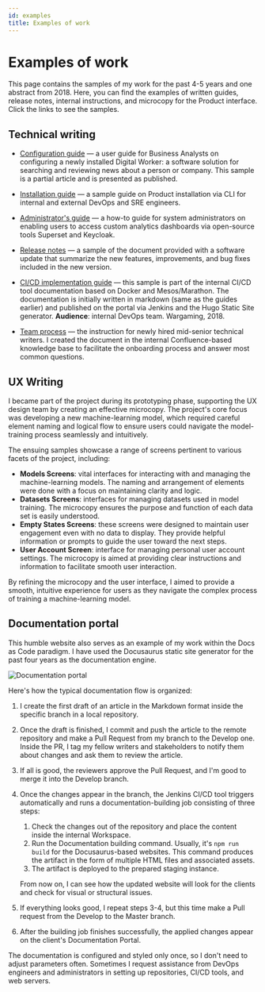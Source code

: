 ```yaml
---
id: examples
title: Examples of work
---
```


# Examples of work

This page contains the samples of my work for the past 4-5 years and one abstract from 2018. Here, you can find the examples of written guides, release notes, internal instructions, and microcopy for the Product interface. Click the links to see the samples.

## Technical writing

- [Configuration guide](/docs/examples/dw) — a user guide for Business Analysts on configuring a newly installed Digital Worker: a software solution for searching and reviewing news about a person or company. This sample is a partial article and is presented as published.

- [Installation guide](/docs/examples/install) — a sample guide on Product installation via CLI for internal and external DevOps and SRE engineers.

- [Administrator's guide](/docs/examples/access) — a how-to guide for system administrators on enabling users to access custom analytics dashboards via open-source tools Superset and Keycloak.

- [Release notes](/docs/examples/release-notes) — a sample of the document provided with a software update that summarize the new features, improvements, and bug fixes included in the new version.
- [CI/CD implementation guide](/img/samples/sample-3-instruction-2018.pdf) — this sample is part of the internal CI/CD tool documentation based on Docker and Mesos/Marathon. The documentation is initially written in markdown (same as the guides earlier) and published on the portal via Jenkins and the Hugo Static Site generator. **Audience**: internal DevOps team. Wargaming, 2018.
- [Team process](/img/samples/team-process_.pdf) — the instruction for newly hired mid-senior technical writers. I created the document in the internal Confluence-based knowledge base to facilitate the onboarding process and answer most common questions.

## UX Writing

I became part of the project during its prototyping phase, supporting the UX design team by creating an effective microcopy. The project's core focus was developing a new machine-learning model, which required careful element naming and logical flow to ensure users could navigate the model-training process seamlessly and intuitively.

The ensuing samples showcase a range of screens pertinent to various facets of the project, including:

- **Models Screens**: vital interfaces for interacting with and managing the machine-learning models. The naming and arrangement of elements were done with a focus on maintaining clarity and logic.
- **Datasets Screens**: interfaces for managing datasets used in model training. The microcopy ensures the purpose and function of each data set is easily understood.
- **Empty States Screens**: these screens were designed to maintain user engagement even with no data to display. They provide helpful information or prompts to guide the user toward the next steps.
- **User Account Screen**: interface for managing personal user account settings. The microcopy is aimed at providing clear instructions and information to facilitate smooth user interaction.

By refining the microcopy and the user interface, I aimed to provide a smooth, intuitive experience for users as they navigate the complex process of training a machine-learning model.

<CarouselComponent />

## Documentation portal

This humble website also serves as an example of my work within the Docs as Code paradigm. I have used the Docusaurus static site generator for the past four years as the documentation engine.

![Documentation portal](/img/website.png)

Here's how the typical documentation flow is organized:

1. I create the first draft of an article in the Markdown format inside the specific branch in a local repository.
2. Once the draft is finished, I commit and push the article to the remote repository and make a Pull Request from my branch to the Develop one. Inside the PR, I tag my fellow writers and stakeholders to notify them about changes and ask them to review the article.
3. If all is good, the reviewers approve the Pull Request, and I'm good to merge it into the Develop branch.
4. Once the changes appear in the branch, the Jenkins CI/CD tool triggers automatically and runs a documentation-building job consisting of three steps:

    1. Check the changes out of the repository and place the content inside the internal Workspace.
    2. Run the Documentation building command. Usually, it's `npm run build` for the Docusaurus-based websites. This command produces the artifact in the form of multiple HTML files and associated assets.
    3. The artifact is deployed to the prepared staging instance.

    From now on, I can see how the updated website will look for the clients and check for visual or structural issues.

5. If everything looks good, I repeat steps 3-4, but this time make a Pull request from the Develop to the Master branch.
6. After the building job finishes successfully, the applied changes appear on the client's Documentation Portal.

The documentation is configured and styled only once, so I don't need to adjust parameters often. Sometimes I request assistance from DevOps engineers and administrators in setting up repositories, CI/CD tools, and web servers.
